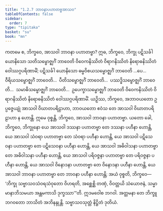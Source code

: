 ```yaml
---
title: "1.2.7 ဘာဝနာပဟာတဗ္ဗအာသဝ"
tableOfContents: false
sidebar:
  order: 7
type: "tipitaka"
basket: "su"
book: "mn"
---
```



<DynamicBreadcrumb />

<Division number="27" book="mn" e="ch" v="24" p="71">

<Paragraph number="78" book="mn">
ကတမေ စ, ဘိက္ခဝေ, အာသဝါ ဘာဝနာ ပဟာတဗ္ဗာ? ဣဓ, ဘိက္ခဝေ, ဘိက္ခု ပဋိသင်္ခါ ယောနိသော သတိသမ္ဗောဇ္ဈင်္ဂံ ဘာဝေတိ ဝိဝေကနိဿိတံ ဝိရာဂနိဿိတံ နိရောဓနိဿိတံ ဝေါဿဂ္ဂပရိဏာမိံ; ပဋိသင်္ခါ ယောနိသော ဓမ္မဝိစယသမ္ဗောဇ္ဈင်္ဂံ ဘာဝေတိ …ပေ…  ဝီရိယသမ္ဗောဇ္ဈင်္ဂံ ဘာဝေတိ…  ပီတိသမ္ဗောဇ္ဈင်္ဂံ ဘာဝေတိ…  ပဿဒ္ဓိသမ္ဗောဇ္ဈင်္ဂံ ဘာဝေတိ…  သမာဓိသမ္ဗောဇ္ဈင်္ဂံ ဘာဝေတိ…  ဥပေက္ခာသမ္ဗောဇ္ဈင်္ဂံ ဘာဝေတိ ဝိဝေကနိဿိတံ ဝိရာဂနိဿိတံ နိရောဓနိဿိတံ ဝေါဿဂ္ဂပရိဏာမိံ.
</Paragraph>

<Paragraph number="79" book="mn">
ယဉှိဿ, ဘိက္ခဝေ, အဘာဝယတော ဥပ္ပဇ္ဇေယျုံ အာသဝါ ဝိဃာတပရိဠာဟာ, ဘာဝယတော ဧဝံသ တေ အာသဝါ ဝိဃာတပရိဠာဟာ န ဟောန္တိ. ဣမေ ဝုစ္စန္တိ, ဘိက္ခဝေ, အာသဝါ ဘာဝနာ ပဟာတဗ္ဗာ.
</Paragraph>

</Division>
<Division number="28" book="mn" e="ch" v="24" p="73">

<Paragraph number="80" book="mn">
ယတော ခေါ, ဘိက္ခဝေ, ဘိက္ခုနော ယေ အာသဝါ ဒဿနာ ပဟာတဗ္ဗာ တေ ဒဿနာ ပဟီနာ ဟောန္တိ, ယေ အာသဝါ သံဝရာ ပဟာတဗ္ဗာ တေ သံဝရာ ပဟီနာ ဟောန္တိ, ယေ အာသဝါ ပဋိသေဝနာ ပဟာတဗ္ဗာ တေ ပဋိသေဝနာ ပဟီနာ ဟောန္တိ, ယေ အာသဝါ အဓိဝါသနာ ပဟာတဗ္ဗာ တေ အဓိဝါသနာ ပဟီနာ ဟောန္တိ, ယေ အာသဝါ ပရိဝဇ္ဇနာ ပဟာတဗ္ဗာ တေ ပရိဝဇ္ဇနာ ပဟီနာ ဟောန္တိ, ယေ အာသဝါ ဝိနောဒနာ ပဟာတဗ္ဗာ တေ ဝိနောဒနာ ပဟီနာ ဟောန္တိ, ယေ အာသဝါ ဘာဝနာ ပဟာတဗ္ဗာ တေ ဘာဝနာ ပဟီနာ ဟောန္တိ; အယံ ဝုစ္စတိ, ဘိက္ခဝေ—  ‘ဘိက္ခု သဗ္ဗာသဝသံဝရသံဝုတော ဝိဟရတိ, အစ္ဆေစ္ဆိ တဏှံ, ဝိဝတ္တယိ သံယောဇနံ, သမ္မာ မာနာဘိသမယာ အန္တမကာသိ ဒုက္ခဿာ’”တိ.
</Paragraph>

<Paragraph number="81" book="mn">
ဣဒမဝေါစ ဘဂဝါ. အတ္တမနာ တေ ဘိက္ခူ ဘဂဝတော ဘာသိတံ အဘိနန္ဒုန္တိ.

</Paragraph>
</Division>

<Paragraph number="82" type="center" book="mn">
သဗ္ဗာသဝသုတ္တံ နိဋ္ဌိတံ ဒုတိယံ.
</Paragraph>